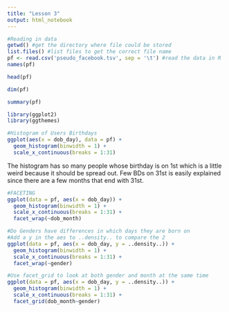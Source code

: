 ```yaml
---
title: "Lesson 3"
output: html_notebook
---
```


```r
#Reading in data
getwd() #get the directory where file could be stored
list.files() #list files to get the correct file name
pf <- read.csv('pseudo_facebook.tsv', sep = '\t') #read the data in R
names(pf)
```
```r
head(pf)
```
```r
dim(pf)
```
```r
summary(pf)
```
```r
library(ggplot2)
library(ggthemes)
```
```r
#Histogram of Users Birthdays
ggplot(aes(x = dob_day), data = pf) +
  geom_histogram(binwidth = 1) +
  scale_x_continuous(breaks = 1:31)
```
The histogram has so many people whose birthday is on 1st which is a little weird because it should be spread out. Few BDs on 31st is easily explained since there are a few months that end with 31st.
```r
#FACETING
ggplot(data = pf, aes(x = dob_day)) +
  geom_histogram(binwidth = 1) +
  scale_x_continuous(breaks = 1:31) +
  facet_wrap(~dob_month)
```
```r
#Do Genders have differences in which days they are born on
#Add a y in the aes to ..density.. to compare the 2
ggplot(data = pf, aes(x = dob_day, y = ..density..)) +
  geom_histogram(binwidth = 1) +
  scale_x_continuous(breaks = 1:31) +
  facet_wrap(~gender)
```
```r
#Use facet_grid to look at both gender and month at the same time
ggplot(data = pf, aes(x = dob_day, y = ..density..)) +
  geom_histogram(binwidth = 1) +
  scale_x_continuous(breaks = 1:31) +
  facet_grid(dob_month~gender)
```



